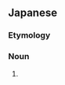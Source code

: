 ==Japanese==
{{ja-kanjitab|||ちゅう|k3=じゅう|r=y}}

===Etymology===
{{suffix|身体|中|lang=ja|t1=body|t2=throughout|sort=からだじゅう}}

===Noun===
{{ja-noun|からだじゅう}}

# {{alternative form of|体中|lang=ja}}